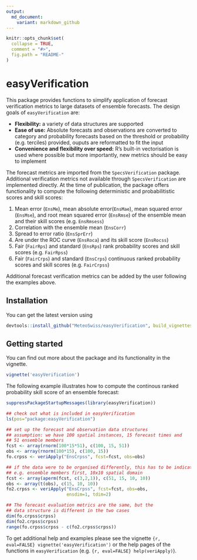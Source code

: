 ```yaml
---
output:
  md_document:
    variant: markdown_github
---
```


```r
knitr::opts_chunk$set(
  collapse = TRUE,
  comment = "#>",
  fig.path = "README-"
)
```
# easyVerification

This package provides functions to simplify application of forecast verification metrics to large datasets of ensemble forecasts. The design goals of `easyVerification` are:

* __Flexibility:__ a variety of data structures are supported
* __Ease of use:__ Absolute forecasts and observations are converted to category and probability forecasts based on the threshold or probability (e.g. terciles) provided, ouputs are reformatted to fit the input
* __Convenience and flexibility over speed:__ R's built-in vectorisation is used where possible but more importantly, new metrics should be easy to implement

The forecast metrics are imported from the `SpecsVerification` package. Additional verification metrics not available through `SpecsVerification` are implemented directly. At the time of publication, the package offers functionality to compute the following deterministic and probabilitistic scores and skill scores:

1. Mean error (`EnsMe`), mean absolute error(`EnsMae`), mean squared error (`EnsMse`), and root mean squared error (`EnsRmse`) of the ensemble mean and their skill scores (e.g. `EnsRmsess`)
2. Correlation with the ensemble mean (`EnsCorr`)
3. Spread to error ratio (`EnsSprErr`)
4. Are under the ROC curve (`EnsRoca`) and its skill score (`EnsRocss`)
5. Fair (`FairRps`) and standard (`EnsRps`) rank probability scores and skill scores (e.g. `FairRpss`)
6. Fair (`FairCrps`) and standard (`EnsCrps`) continuous ranked probability scores and skill scores (e.g. `FairCrpss`)

Additional forecast verification metrics can be added by the user following the examples above.

## Installation 
You can get the latest version using
```r
devtools::install_github("MeteoSwiss/easyVerification", build_vignettes=TRUE)
```

## Getting started

You can find out more about the package and its functionality in the vignette.

```r
vignette('easyVerification')
```

The following example illustrates how to compute the continous ranked probability skill score of an ensemble forecast:

```r
suppressPackageStartupMessages(library(easyVerification))

## check out what is included in easyVerification
ls(pos="package:easyVerification")

## set up the forecast and observation data structures
## assumption: we have 100 spatial instances, 15 forecast times and 
## 51 ensemble members
fcst <- array(rnorm(100*15*51), c(100, 15, 51))
obs <- array(rnorm(100*15), c(100, 15))
fo.crpss <- veriApply("EnsCrpss", fcst=fcst, obs=obs)

## if the data were to be organised differently, this has to be indicated
## e.g. ensemble members first, 10x10 spatial domain
fcst <- array(aperm(fcst, c(3,2,1)), c(51, 15, 10, 10))
obs <- array(t(obs), c(15, 10, 10))
fo2.crpss <- veriApply("EnsCrpss", fcst=fcst, obs=obs, 
                       ensdim=1, tdim=2)

## The forecast evaluation metrics are the same, but the 
## data structure is different in the two cases
dim(fo.crpss$crpss)
dim(fo2.crpss$crpss)
range(fo.crpss$crpss - c(fo2.crpss$crpss))

```

To get additional help and examples please see the vignette `{r, eval=FALSE} vignette('easyVerification')` or the help pages of the functions in `easyVerification` (e.g. `{r, eval=FALSE} help(veriApply)`).
